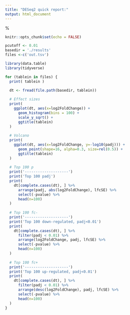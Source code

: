 ```yaml
---
title: "DESeq2 quick report:"
output: html_document
---
```


%\VignetteEngine{knitr::knitr}

```r
knitr::opts_chunk$set(echo = FALSE)
```

```r
pcutoff <- 0.01
basedir = './results'
files <-c('out.tsv')

library(data.table)
library(tidyverse)
```

```r
for (tablein in files) {
  print( tablein )

  dt <- fread(file.path(basedir, tablein))
  
  # Effect sizes
  print(
    ggplot(dt, aes(x=log2FoldChange)) +
      geom_histogram(bins = 100) +
      scale_y_sqrt() +
      ggtitle(tablein)
  )
  
  # Volcano
  print( 
    ggplot(dt, aes(x=log2FoldChange, y=-log10(padj))) +
      geom_point(shape=16, alpha=0.3, size=rel(0.5)) +
      ggtitle(tablein)
  )
  
  # Top 100 p
  print('--------------------')
  print('Top 100 padj')
  print(
    dt[complete.cases(dt), ] %>%
      arrange(padj, abs(log2FoldChange), lfcSE) %>%
      select(-pvalue) %>%
      head(n=100)
  )
  
  # Top 100 fc-
  print('--------------------')
  print('Top 100 down-regulated, padj<0.01')
  print(
    dt[complete.cases(dt), ] %>%
      filter(padj < 0.01) %>%
      arrange(log2FoldChange, padj, lfcSE) %>%
      select(-pvalue) %>%
      head(n=100)
  )
  
  # Top 100 fc+
  print('--------------------')
  print('Top 100 up-regulated, padj<0.01')
  print(
    dt[complete.cases(dt), ] %>%
      filter(padj < 0.01) %>%
      arrange(desc(log2FoldChange), padj, lfcSE) %>%
      select(-pvalue) %>%
      head(n=100)
  )
}
```
